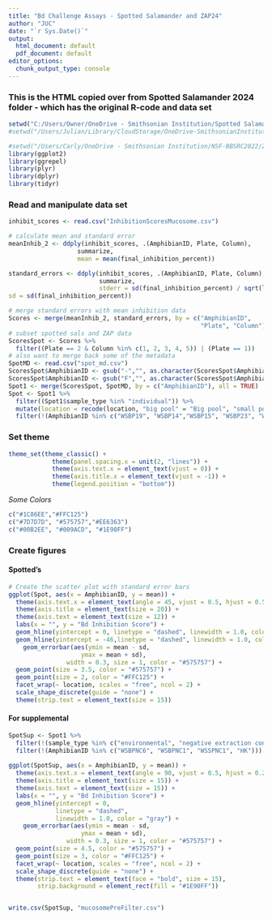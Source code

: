 ---
title: "Bd Challenge Assays - Spotted Salamander and ZAP24"
author: "JUC"
date: "`r Sys.Date()`"
output:
  html_document: default
  pdf_document: default
editor_options: 
  chunk_output_type: console
---

### This is the HTML copied over from Spotted Salamander 2024 folder - which has the original R-code and data set 
```{r, message=FALSE, warning=FALSE}
setwd("C:/Users/Owner/OneDrive - Smithsonian Institution/Spotted Salamander 2024/#R-files")
#setwd("/Users/Julian/Library/CloudStorage/OneDrive-SmithsonianInstitution/Spotted Salamander 2024/#R-files")

#setwd("/Users/Carly/OneDrive - Smithsonian Institution/NSF-BBSRC2022/ZooAmphibianProject/LabworkMucosomes/")
library(ggplot2)
library(ggrepel)
library(plyr)
library(dplyr)
library(tidyr)
```

### Read and manipulate data set
```{r}
inhibit_scores <- read.csv("InhibitionScoresMucosome.csv")

# calculate mean and standard error
meanInhib_2 <- ddply(inhibit_scores, .(AmphibianID, Plate, Column),
                   summarize,
                   mean = mean(final_inhibition_percent))

standard_errors <- ddply(inhibit_scores, .(AmphibianID, Plate, Column),
                         summarize,
                         stderr = sd(final_inhibition_percent) / sqrt(length(final_inhibition_percent)),
sd = sd(final_inhibition_percent))

# merge standard errors with mean inhibition data
Scores <- merge(meanInhib_2, standard_errors, by = c("AmphibianID",
                                                     "Plate", "Column"))
# subset spotted sals and ZAP data
ScoresSpot <- Scores %>% 
  filter((Plate == 2 & Column %in% c(1, 2, 3, 4, 5)) | (Plate == 1))
# also want to merge back some of the metadata
SpotMD <- read.csv("spot_md.csv")
ScoresSpot$AmphibianID <- gsub("-","", as.character(ScoresSpot$AmphibianID))
ScoresSpot$AmphibianID <- gsub("F","", as.character(ScoresSpot$AmphibianID))
Spot1 <- merge(ScoresSpot, SpotMD, by = c("AmphibianID"), all = TRUE)
Spot <- Spot1 %>% 
  filter((Spot1$sample_type %in% "individual")) %>% 
  mutate(location = recode(location, "big pool" = "Big pool", "small pool" = "Small pool")) %>% 
  filter(!(AmphibianID %in% c("WSBP19", "WSBP14","WSBP15", "WSBP23", "WSBP25", "WSBP26", "WSBP29", "WSSP01", "WSSP02", "WSSP05", "WSSP09")))
```


### Set theme
```{r}
theme_set(theme_classic() +
            theme(panel.spacing.x = unit(2, "lines")) +
            theme(axis.text.x = element_text(vjust = 0)) +
            theme(axis.title.x = element_text(vjust = -1)) +
            theme(legend.position = "bottom"))
```
*Some Colors*
```{r}
c("#1C86EE","#FFC125")
c("#7D7D7D", "#575757","#EE6363")
c("#00B2EE", "#009ACD", "#1E90FF")
```

### Create figures
#### Spotted's
```{r, warning=FALSE}
# Create the scatter plot with standard error bars
ggplot(Spot, aes(x = AmphibianID, y = mean)) +
  theme(axis.text.x = element_text(angle = 45, vjust = 0.5, hjust = 0.5)) +
  theme(axis.title = element_text(size = 20)) +
  theme(axis.text = element_text(size = 12)) +
  labs(x = "", y = "Bd Inhibition Score") +
  geom_hline(yintercept = 0, linetype = "dashed", linewidth = 1.0, color = "gray") +
  geom_hline(yintercept = -46,linetype = "dashed", linewidth = 1.0, color = "#EE6363") +
    geom_errorbar(aes(ymin = mean - sd,
                    ymax = mean + sd),
                width = 0.3, size = 1, color = "#575757") +
  geom_point(size = 3.5, color = "#575757") +
  geom_point(size = 2, color = "#FFC125") +
  facet_wrap(~ location, scales = "free", ncol = 2) + 
  scale_shape_discrete(guide = "none") + 
  theme(strip.text = element_text(size = 15))
```


#### For supplemental
```{r}
SpotSup <- Spot1 %>% 
  filter(!(sample_type %in% c("environmental", "negative extraction control", "positive extraction control", "positive pcr control", "negative pcr control"))) %>% 
  filter(!(AmphibianID %in% c("WSBPNC6", "WSBPNC1", "WSSPNC1", "HK")))
                
ggplot(SpotSup, aes(x = AmphibianID, y = mean)) +
  theme(axis.text.x = element_text(angle = 90, vjust = 0.5, hjust = 0.2)) +
  theme(axis.title = element_text(size = 15)) +
  theme(axis.text = element_text(size = 15)) +
  labs(x = "", y = "Bd Inhibition Score") +
  geom_hline(yintercept = 0,
             linetype = "dashed",
             linewidth = 1.0, color = "gray") +
    geom_errorbar(aes(ymin = mean - sd,
                    ymax = mean + sd),
                width = 0.3, size = 1, color = "#575757") +
  geom_point(size = 4.5, color = "#575757") +
  geom_point(size = 3, color = "#FFC125") +
  facet_wrap(~ location, scales = "free", ncol = 2) + 
  scale_shape_discrete(guide = "none") + 
  theme(strip.text = element_text(face = "bold", size = 15), 
        strip.background = element_rect(fill = "#1E90FF"))


write.csv(SpotSup, "mucosomePreFilter.csv")
```

